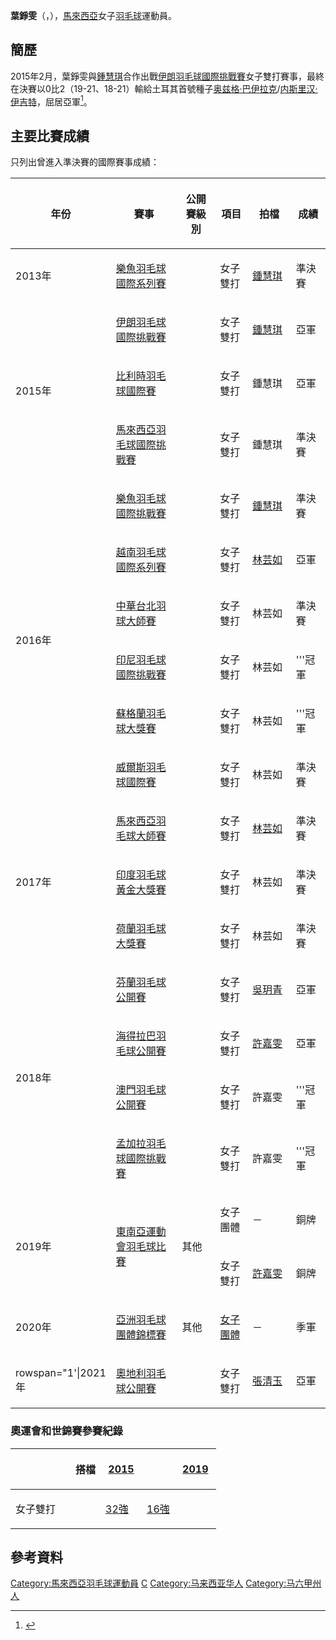 {{noteTA|G1=Badminton}}
{{Infobox 羽球選手
| playername              = 葉錚雯<br/>{{lang|en|Yap Cheng Wen}}
| image                   = 
| size                    = 
| caption                 = 
| birth_name              = 
| date_of_birth           = {{birth_date_and_age|1995|1|4}}
| place_of_birth          = {{MAS}}[[马六甲|马六甲]]
| height                  = 
| weight                  = 
| event                   = 女子雙打、混合雙打
| country                 = {{MAS}}
| years_active            = 
| handedness              = 
| coach                   = 
| highest_ranking         = 第17位（女雙-[[许嘉雯|许嘉雯]]）
| date_of_highest_ranking = 2021年4月27日<ref name="ranking">[http://bwfcontent.tournamentsoftware.com/ranking/player.aspx?id=9193&player=206135 BWF World Ranking - Ranking of YAP Cheng Wen (95841)] {{Wayback|url=http://bwfcontent.tournamentsoftware.com/ranking/player.aspx?id=9193&player=206135 |date=20200224235735 }}{{en}}</ref>
| current_ranking         = 第21位（女雙-[[许嘉雯|许嘉雯]]）<br/>第171位（女雙-[[李明晏|李明晏]]）
| date_of_current_ranking = 2021年11月2日<ref>[http://bwfcontent.tournamentsoftware.com/ranking/category.aspx?id=9193&category=475 BWF World Ranking - BWF世界排名榜 (11/2/2021) - Women's doubles] {{Webarchive|url=https://archive.is/20150616044115/http://bwfcontent.tournamentsoftware.com/ranking/category.aspx?id=9193&category=475 |date=2015-06-16 }}{{en}}</ref>
| played                  = 118勝–105負（女雙）<br/>21勝–17負（混雙）
| titles                  = 
| bwf_profile             = 50B216C2-E7B3-47B2-B9EC-7C04EFA7EFDD
| bwf_id                  = 95841
| updated                 = 2021年11月2日
}}
{{MedalTableTop|width=286px}}
{{MedalSport | 女子[[羽毛球|羽毛球]]}}
{{MedalCountry | {{MAS}}}}
{{MedalCompetition | [[亞洲羽毛球團體錦標賽|亞洲羽毛球團體錦標賽]]}}
{{MedalBronze| [[2020年亞洲羽毛球團體錦標賽|2020年 馬尼拉]] | [[2020年亞洲羽毛球團體錦標賽女子團體比賽|女子團體]] }}
{{MedalCompetition | [[东南亚运动会|东南亚运动会]]}}
{{MedalBronze| [[2019年东南亚运动会|2019年 馬尼拉]] | [[2019年東南亞運動會羽毛球比賽|女子團體]] }}
{{MedalBronze| [[2019年东南亚运动会|2019年 馬尼拉]] | [[2019年東南亞運動會羽毛球比賽|女子雙打]] }}
{{MedalCompetition  | [[马来西亚全国羽毛球大奖赛总决赛|马来西亚全国羽毛球大奖赛总决赛]] }}
{{MedalBronze| [[2014年马来西亚全国羽毛球大奖赛总决赛|2014年 瓜拉登嘉樓]] | 女子雙打 }}
{{MedalBronze| [[2016年马来西亚全国羽毛球大奖赛总决赛|2016年 吉隆坡]] | 女子雙打 }}
{{MedalCompetition  | [[马来西亚全国羽毛球锦标赛|马来西亚全国羽毛球锦标赛]] }}
{{MedalBronze| [[2017年马来西亚全国羽毛球锦标赛|2017年 烏魯近打]] | 女子雙打 }}
{{MedalSilver| [[2018年马来西亚全国羽毛球锦标赛|2018年 吉隆坡]] | 女子雙打 }}
{{MedalCountry | {{MAS}}[[槟城|槟城]]}}
{{MedalCompetition | [[马来西亚运动会|马来西亚运动会]]}}
{{MedalGold  | [[2016年马来西亚运动会|2016年 砂拉越]] | 混合雙打 }}
{{MedalBottom}}
'''葉錚雯'''（{{lang|en|'''Yap Cheng Wen'''}}，{{bd|1995年|1月4日||}}），[[馬來西亞|馬來西亞]]女子[[羽毛球|羽毛球]]運動員。

== 簡歷 ==
2015年2月，葉錚雯與[[鍾慧琪|鍾慧琪]]合作出戰[[2015年伊朗羽毛球國際挑戰賽|伊朗羽毛球國際挑戰賽]]女子雙打賽事，最終在決賽以0比2（19-21、18-21）輸給土耳其首號種子[[奥兹格·巴伊拉克|奥兹格·巴伊拉克]]/[[内斯里汉·伊吉特|内斯里汉·伊吉特]]，屈居亞軍<ref>{{cite news|title=伊朗羽球挑戰賽 安康芳慶男雙加冕|url=http://www.chinapress.com.my/node/600257|agency=中國報|date=2015-02-16|deadurl=yes|archiveurl=https://web.archive.org/web/20150615101128/http://www.chinapress.com.my/node/600257|archivedate=2015-06-15}}</ref>。

== 主要比賽成績 ==
只列出曾進入準決賽的國際賽事成績：
{| class=wikitable style="text-align:center; font-size:small;" 
!width="50"|年份
!width="180"|賽事
!width="80"|公開賽級別
!width="60"|項目
!width="100"|拍檔
!width="50"|成績
|-
!rowspan="1"|2013年
|[[2013年樂魚羽毛球國際系列賽|樂魚羽毛球國際系列賽]]
|{{BWFIS}}
|女子雙打
|[[鍾慧琪|鍾慧琪]]
|bgcolor="#b8860b"|準決賽
|-
!rowspan="3"|2015年
|[[2015年伊朗羽毛球國際挑戰賽|伊朗羽毛球國際挑戰賽]]
|{{BWFIC}}
|女子雙打
|[[鍾慧琪|鍾慧琪]]
|bgcolor="silver"|亞軍
|-
|[[2015年比利時羽毛球國際賽|比利時羽毛球國際賽]]
|{{BWFIC}}
|女子雙打
|鍾慧琪
|bgcolor="silver"|亞軍
|-
|[[2015年馬來西亞羽毛球國際挑戰賽|馬來西亞羽毛球國際挑戰賽]]
|{{BWFIC}}
|女子雙打
|鍾慧琪
|bgcolor="#b8860b"|準決賽
|-
!rowspan="6"|2016年
|[[2016年樂魚羽毛球國際挑戰賽|樂魚羽毛球國際挑戰賽]]
|{{BWFIC}}
|女子雙打
|[[鍾慧琪|鍾慧琪]]
|bgcolor="#b8860b"|準決賽
|-
|[[2016年越南羽毛球國際系列賽|越南羽毛球國際系列賽]]
|{{BWFIS}}
|女子雙打
|[[林芸如|林芸如]]
|bgcolor="silver"|亞軍
|-
|[[2016年中華台北羽球大師賽|中華台北羽球大師賽]]
|{{BWFGP}}
|女子雙打
|林芸如
|bgcolor="#b8860b"|準決賽
|-
|[[2016年印度尼西亞羽毛球國際挑戰賽|印尼羽毛球國際挑戰賽]]
|{{BWFIC}}
|女子雙打
|林芸如
|bgcolor="gold"|'''冠軍
|-
|[[2016年蘇格蘭羽毛球大獎賽|蘇格蘭羽毛球大獎賽]]
|{{BWFGP}}
|女子雙打
|林芸如
|bgcolor="gold"|'''冠軍
|-
|[[2016年威爾斯羽毛球國際賽|威爾斯羽毛球國際賽]]
|{{BWFIC}}
|女子雙打
|林芸如
|bgcolor="#b8860b"|準決賽
|-
!rowspan="3"|2017年
|[[2017年馬來西亞羽毛球大師賽|馬來西亞羽毛球大師賽]]
|{{BWFGPG}}
|女子雙打
|[[林芸如|林芸如]]
|bgcolor="#b8860b"|準決賽
|-
|[[2017年印度羽毛球黃金大獎賽|印度羽毛球黃金大獎賽]]
|{{BWFGPG}}
|女子雙打
|林芸如
|bgcolor="#b8860b"|準決賽
|-
|[[2017年荷蘭羽毛球大獎賽|荷蘭羽毛球大獎賽]]
|{{BWFGP}}
|女子雙打
|林芸如
|bgcolor="#b8860b"|準決賽
|-
!rowspan="4"|2018年
|[[2018年芬蘭羽毛球公開賽|芬蘭羽毛球公開賽]]
|{{BWFIC}}
|女子雙打
|[[吳玥青|吳玥青]]
|bgcolor="silver"|亞軍
|-
|[[2018年海得拉巴羽毛球公開賽|海得拉巴羽毛球公開賽]]
|{{BWF100}}
|女子雙打
|[[許嘉雯|許嘉雯]]
|bgcolor="silver"|亞軍
|-
|[[2018年澳門羽毛球公開賽|澳門羽毛球公開賽]]
|{{BWF300}}
|女子雙打
|許嘉雯
|bgcolor="gold"|'''冠軍
|-
|[[2018年孟加拉羽毛球國際挑戰賽|孟加拉羽毛球國際挑戰賽]]
|{{BWFIC}}
|女子雙打
|許嘉雯
|bgcolor="gold"|'''冠軍
|-
!rowspan="2"|2019年
|rowspan="2"|[[2019年東南亞運動會羽毛球比賽|東南亞運動會羽毛球比賽]]
|rowspan="2"|其他
|女子團體
|－
|bgcolor="#b8860b"|銅牌
|-
|女子雙打
|[[許嘉雯|許嘉雯]]
|bgcolor="#b8860b"|銅牌
|-
!rowspan="1"|2020年
|[[2020年亞洲羽毛球團體錦標賽|亞洲羽毛球團體錦標賽]]
|其他
|[[2020年亞洲羽毛球團體錦標賽女子團體比賽|女子團體]]
|－
|bgcolor="#b8860b"|季軍
|-
!rowspan="1'|2021年
|[[2021年奧地利羽毛球公開賽|奧地利羽毛球公開賽]]
|{{BWFIS}}
|女子雙打
|[[張清玉|張清玉]]
|bgcolor="silver"|亞軍
|}
{{BWF賽事級別索引}}

=== 奧運會和世錦賽參賽紀錄 ===
{| class=wikitable style="text-align:center; font-size:small;" 
!
!搭檔
!width="50"|[[2015年世界羽毛球錦標賽|2015]]
|rowspan="3"|
!width="50"|[[2019年世界羽毛球錦標賽|2019]]
|-
!width="80"|女子雙打
|align="left"|{{nowrap|[[鍾慧琪|鍾慧琪]]}}
|[[2015年世界羽毛球錦標賽女子雙打項目|32強]]
|[[2019年世界羽毛球錦標賽女子雙打項目|16強]]
|}

== 參考資料 ==
{{Portal box|马来西亚|羽毛球}}
{{reflist|2}}

{{DEFAULTSORT:Yap Cheng Wen}}
[[Category:馬來西亞羽毛球運動員|Category:馬來西亞羽毛球運動員]]
[[Category:葉姓|C]]
[[Category:马来西亚华人|Category:马来西亚华人]]
[[Category:马六甲州人|Category:马六甲州人]]